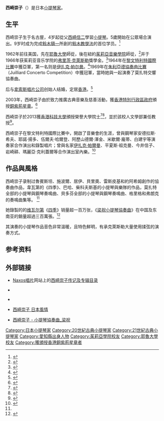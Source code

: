 {{japanese|japanese=西崎崇子|kana=にしざき たかこ|romaji=Nishizaki Takako}}

'''西崎崇子'''{{BBSHK}}（{{bd|1944年|4月14日}}）是日本[[小提琴家|小提琴家]]。

==生平==
西崎崇子生于名古屋，4岁起從父[[西崎信二|西崎信二]]學習[[小提琴|小提琴]]。5歲開始在公眾場合演出。9岁时成为完成[[鈴木鎮一|鈴木鎮一]]所創的[[鈴木教學法|鈴木教學法]]的首位学员。<ref>{{Cite web|title=Takako Nishizaki- Bio, Albums, Pictures|url=https://www.naxos.com/person/Takako_Nishizaki/552.htm|access-date=2022-02-02|publisher=Naxos Classical Music|language=en}}</ref>

1962年前往美国，先在[[耶鲁大学|耶魯大學]]師從{{Link-en|布羅杜斯·歐爾|Broadus Erle}}，後在紐約[[茱莉亞學院|茱莉亞音樂學院]]師從{{Link-en|約瑟夫·富奇|Joseph Fuchs}}，<ref name=":0">{{Cite web|title=Takako Nishizaki- Bio, Albums, Pictures|url=https://www.naxos.com/person/Takako_Nishizaki/552.htm|access-date=2022-02-02|publisher=Naxos Classical Music|language=en}}</ref>并于1966年获茱莉亚音乐学院的[[弗里茨·克莱斯勒|弗里茨·克萊斯勒]]獎學金。<ref>{{cite news|title=Takako Nishizaki in debut recital|author=Allen Hughes|date=1968-01-13|work=New York Times}}</ref>1964年在[[黎文特利特國際比賽|黎文特利特國際比賽]]中獲亞軍，第一名则是[[伊扎克·帕尔曼|伊扎克·帕尔曼]]。<ref>{{cite news|title=Violinist wins a prize, loses a Guarnerius|date=1964-04-22|author=Theodore Strongin|work=[[New_York_Times|New York Times]]}}</ref>1969年在[[朱利亞德學院|朱利亞德協奏曲比賽]]（Juilliard Concerto Competition）中獲冠軍，當時她與{{Link-en|今井信子|Nobuko Imai}}一起演奏了莫扎特交響協奏曲。

后与[[拿索斯唱片公司|拿索斯唱片公司]]创始人{{Link-en|克劳斯·海曼|Klaus Heymann}}结婚，定居[[香港|香港]]。<ref name="Hoffmann2004">{{cite book|last=Hoffmann|first=Frank W.|title=Encyclopedia of recorded sound|url=https://books.google.com/books?id=xV6tghvO0oMC&pg=PA731|accessdate=25 May 2010|edition=2|volume=1|year=2004|publisher=CRC Press|isbn=978-0-415-93835-8|page=731}}</ref>

2003年，西崎崇子由於致力推廣古典音樂及慈善活動，獲[[香港特別行政區政府|香港特別行政區政府]]頒授[[銅紫荊星章|銅紫荊星章]]。<ref>{{cite web|title=香港特區政府二〇〇三年授勳名單|url=http://paper.wenweipo.com/2003/07/01/HK0307010239.htm|accessdate=2020-10-18|date=2003-07-01|publisher=文匯報|archive-url=https://web.archive.org/web/20201105052749/http://paper.wenweipo.com/2003/07/01/HK0307010239.htm|archive-date=2020-11-05|dead-url=no}}</ref>

西崎崇子於2013獲[[香港科技大學|香港科技大學]]頒授榮譽大學院士<ref>{{Cite web|title=27/06/2013 香港科技大學頒授榮譽大學院士予四位傑出人士|url=http://www.ust.hk/chi/news/press_20130627-1039.html|access-date=2014-03-14|archive-url=https://web.archive.org/web/20130718113201/http://www.ust.hk/chi/news/press_20130627-1039.html|archive-date=2013-07-18|dead-url=no}}</ref><ref>{{Cite web|title=西崎崇子教授讚辭|url=http://www.ust.hk/wp-content/uploads/2014/07/Full_Citation.pdf|access-date=2014-08-13|pages=5-6|archive-url=https://web.archive.org/web/20160304192834/http://www.ust.hk/wp-content/uploads/2014/07/Full_Citation.pdf|archive-date=2016-03-04|dead-url=yes}}</ref>，並於該校人文學部兼任教授<ref>{{Cite web|title=HKUST - Division of Humanities|url=http://huma.ust.hk/people/faculty_office_hours.html|access-date=2014-03-14|archive-url=https://web.archive.org/web/20140314090145/http://huma.ust.hk/people/faculty_office_hours.html|archive-date=2014-03-14|dead-url=yes}}</ref>。

西崎崇子在黎文特利特國際比賽中，開啟了音樂會的生涯，曾與鋼琴家安德拉斯·希夫、耶諾·揚多、伍爾夫·哈爾登、阿歷山德爾·澤金、米歇爾·龐蒂、白建宇等演奏家合作演出和錄製唱片；曾與名家[[伊扎克·帕爾曼|伊扎克·帕爾曼]]、平夏斯·祖克曼、今井信子、岩崎耕、瑪麗亞·克利蓋爾等合作演出室內樂。<ref name="西崎崇子">{{Cite web|title=西崎崇子（Takako Nishizaki）|url=https://www.sin80.com/artist/takako-nishizaki|access-date=2022-02-02|publisher=新芭网}}</ref>

==作品與風格==
西崎崇子录制过魯賓斯坦、施波爾、居伊、貝里奧、雷斯皮基和約阿希姆創作的協奏曲作品，韋瓦第的《四季》、巴哈、柴科夫斯基的小提琴與樂隊的作品，莫扎特全部的小提琴與鋼琴奏鳴曲、貝多芬全部的小提琴與鋼琴奏鳴曲、格里格和弗朗克的奏鳴曲集等。 <ref name="西崎崇子" />

她錄製的的[[安东尼奥·维瓦尔第|维瓦尔第]]《[[四季_(維瓦爾第)|四季]]》销量超一百万张，《[[梁祝小提琴協奏曲|梁祝小提琴協奏曲]]》在中国及东南亚的銷量超過三百萬張。<ref name=":0">{{Cite web|title=Takako Nishizaki- Bio, Albums, Pictures|url=https://www.naxos.com/person/Takako_Nishizaki/552.htm|access-date=2022-02-02|publisher=Naxos Classical Music|language=en}}</ref>

其演奏的小提琴作品音色非常溫暖，且特色鮮明，有承克萊斯勒大量使用揉弦的演奏方式。

==参考资料==
{{Reflist}}

==外部链接==
*[[拿索斯唱片|Naxos唱片]]网站上的[https://www.naxos.com/person/Takako_Nishizaki/552.htm 西崎崇子传记及专辑目录]

*{{Allmusic|artist|takako-nishizaki-mn0000031623|西崎崇子}}

*{{Discogs artist|842832-Takako-Nishizaki|西崎崇子}}

*[https://eastweek.my-magazine.me/main/4064 西崎崇子 日本風情 ] {{Wayback|url=https://eastweek.my-magazine.me/main/4064 |date=20190603150439 }}

*[https://www.jgospel.net/c/2/134344/334/3986/%E8%A5%BF%E5%B4%8E%E5%B4%87%E5%AD%90-%E5%B0%8F%E6%8F%90%E7%90%B4%E5%8D%8F%E5%A5%8F%E6%9B%B2_%E6%A2%81%E7%A5%9D.aspx 西崎崇子 - 小提琴協奏曲_梁祝 ] {{Wayback|url=https://www.jgospel.net/c/2/134344/334/3986/%E8%A5%BF%E5%B4%8E%E5%B4%87%E5%AD%90-%E5%B0%8F%E6%8F%90%E7%90%B4%E5%8D%8F%E5%A5%8F%E6%9B%B2_%E6%A2%81%E7%A5%9D.aspx |date=20190601231330 }}

{{Authority control}}
{{DEFAULTSORT:Nishizaki Takako}}
[[Category:日本小提琴家|Category:日本小提琴家]]
[[Category:20世紀古典小提琴家|Category:20世紀古典小提琴家]]
[[Category:21世紀古典小提琴家|Category:21世紀古典小提琴家]]
[[Category:愛知縣出身人物|Category:愛知縣出身人物]]
[[Category:茱莉亞學院校友|Category:茱莉亞學院校友]]
[[Category:耶魯大學校友|Category:耶魯大學校友]]
[[Category:獲頒授香港銅紫荊星章者|Category:獲頒授香港銅紫荊星章者]]